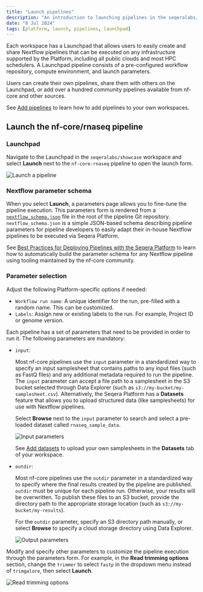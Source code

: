 ```yaml
---
title: "Launch pipelines"
description: "An introduction to launching pipelines in the seqeralabs/showcase workspace"
date: "8 Jul 2024"
tags: [platform, launch, pipelines, launchpad]
---
```



Each workspace has a Launchpad that allows users to easily create and share Nextflow pipelines that can be executed on any infrastructure supported by the Platform, including all public clouds and most HPC schedulers. A Launchpad pipeline consists of a pre-configured workflow repository, compute environment, and launch parameters.

Users can create their own pipelines, share them with others on the Launchpad, or add over a hundred community pipelines available from nf-core and other sources.

See [Add pipelines](./add-pipeline.mdx) to learn how to add pipelines to your own workspaces.

## Launch the nf-core/rnaseq pipeline

### Launchpad

Navigate to the Launchpad in the `seqeralabs/showcase` workspace and select **Launch** next to the `nf-core-rnaseq` pipeline to open the launch form.

 ![Launch a pipeline](assets/sp-cloud-launch-form.gif)

### Nextflow parameter schema

When you select **Launch**, a parameters page allows you to fine-tune the pipeline execution. This parameters form is rendered from a [`nextflow_schema.json`](https://github.com/nf-core/rnaseq/blob/master/nextflow_schema.json) file in the root of the pipeline Git repository. `nextflow_schema.json` is a simple JSON-based schema describing pipeline parameters for pipeline developers to easily adapt their in-house Nextflow pipelines to be executed via Seqera Platform.

See [Best Practices for Deploying Pipelines with the Seqera Platform](https://seqera.io/blog/best-practices-for-deploying-pipelines-with-seqera-platform/) to learn how to automatically build the parameter schema for any Nextflow pipeline using tooling maintained by the nf-core community. 

### Parameter selection

Adjust the following Platform-specific options if needed:

- `Workflow run name`: A unique identifier for the run, pre-filled with a random name. This can be customized.
- `Labels`: Assign new or existing labels to the run. For example, Project ID or genome version.

Each pipeline has a set of parameters that need to be provided in order to run it. The following parameters are mandatory:

- `input`:

    Most nf-core pipelines use the `input` parameter in a standardized way to specify an input samplesheet that contains paths to any input files (such as FastQ files) and any additional metadata required to run the pipeline. The `input` parameter can accept a file path to a samplesheet in the S3 bucket selected through Data Explorer (such as `s3://my-bucket/my-samplesheet.csv`). Alternatively, the Seqera Platform has a **Datasets** feature that allows you to upload structured data (like samplesheets) for use with Nextflow pipelines.

    Select **Browse** next to the `input` parameter to search and select a pre-loaded dataset called `rnaseq_sample_data`.

    ![Input parameters](assets/sp-cloud-launch-parameters-input.gif)
    
    See [Add datasets](./add-datasets.mdx) to upload your own samplesheets in the **Datasets** tab of your workspace.

- `outdir`:

    Most nf-core pipelines use the `outdir` parameter in a standardized way to specify where the final results created by the pipeline are published. `outdir` must be unique for each pipeline run. Otherwise, your results will be overwritten. To publish these files to an S3 bucket, provide the directory path to the appropriate storage location (such as `s3://my-bucket/my-results`).

    For the `outdir` parameter, specify an S3 directory path manually, or select **Browse** to specify a cloud storage directory using Data Explorer.

    ![Output parameters](assets/sp-cloud-launch-parameters-outdir.gif)

Modify and specify other parameters to customize the pipeline execution through the parameters form. For example, in the **Read trimming options** section, change the `trimmer` to select `fastp` in the dropdown menu instead of `trimgalore`, then select **Launch**.

![Read trimming options](./assets/trimmer-settings.png)
